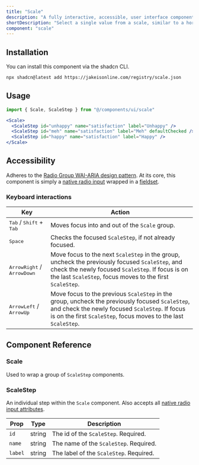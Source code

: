 ```yaml
---
title: "Scale"
description: "A fully interactive, accessible, user interface component that allows users to easily pick a value from a horizontal scale."
shortDescription: "Select a single value from a scale, similar to a horizontal radio group"
component: "scale"
---
```



<ExampleWithSource code={ScaleDemoRaw} client:load>
  <ScaleDemo client:load />
</ExampleWithSource>

## Installation

You can install this component via the shadcn CLI.

```bash
npx shadcn@latest add https://jakeisonline.com/registry/scale.json
```

## Usage

```jsx
import { Scale, ScaleStep } from "@/components/ui/scale"
```

```jsx
<Scale>
  <ScaleStep id="unhappy" name="satisfaction" label="Unhappy" />
  <ScaleStep id="meh" name="satisfaction" label="Meh" defaultChecked />
  <ScaleStep id="happy" name="satisfaction" label="Happy" />
</Scale>
```

## Accessibility

Adheres to the [Radio Group WAI-ARIA design pattern](https://www.w3.org/WAI/ARIA/apg/patterns/radio/). At its core, this component is simply a [native radio input](https://developer.mozilla.org/en-US/docs/Web/HTML/Element/input/radio) wrapped in a [fieldset](https://developer.mozilla.org/en-US/docs/Web/HTML/Element/fieldset).

### Keyboard interactions

| Key                                                | Action                                                                                                                                                                                                               |
| -------------------------------------------------- | -------------------------------------------------------------------------------------------------------------------------------------------------------------------------------------------------------------------- |
| <kbd>Tab</kbd> / <kbd>Shift</kbd> + <kbd>Tab</kbd> | Moves focus into and out of the `Scale` group.                                                                                                                                                                       |
| <kbd>Space</kbd>                                   | Checks the focused `ScaleStep`, if not already focused.                                                                                                                                                              |
| <kbd>ArrowRight</kbd> / <kbd>ArrowDown</kbd>       | Move focus to the next `ScaleStep` in the group, uncheck the previously focused `ScaleStep`, and check the newly focused `ScaleStep`. If focus is on the last `ScaleStep`, focus moves to the first `ScaleStep`.     |
| <kbd>ArrowLeft</kbd> / <kbd>ArrowUp</kbd>          | Move focus to the previous `ScaleStep` in the group, uncheck the previously focused `ScaleStep`, and check the newly focused `ScaleStep`. If focus is on the first `ScaleStep`, focus moves to the last `ScaleStep`. |

## Component Reference

### Scale

Used to wrap a group of `ScaleStep` components.

### ScaleStep

An individual step within the `Scale` component. Also accepts all [native radio input attributes](https://developer.mozilla.org/en-US/docs/Web/HTML/Element/input/radio).

| Prop    | Type   | Description                             |
| ------- | ------ | --------------------------------------- |
| `id`    | string | The id of the `ScaleStep`. Required.    |
| `name`  | string | The name of the `ScaleStep`. Required.  |
| `label` | string | The label of the `ScaleStep`. Required. |

